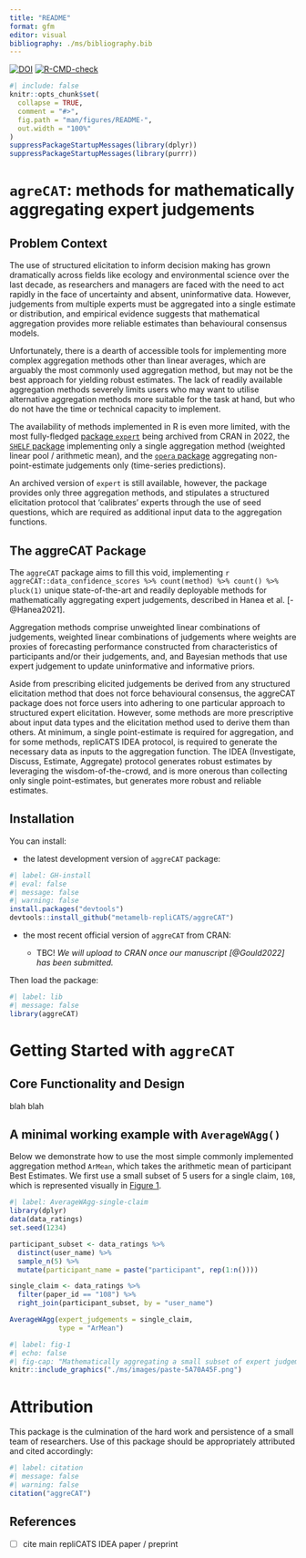 ```yaml
---
title: "README"
format: gfm
editor: visual
bibliography: ./ms/bibliography.bib
---
```


[![DOI](https://zenodo.org/badge/531484296.svg)](https://zenodo.org/badge/latestdoi/531484296) [![R-CMD-check](https://github.com/metamelb-repliCATS/aggreCAT/actions/workflows/R-CMD-check.yaml/badge.svg)](https://github.com/metamelb-repliCATS/aggreCAT/actions/workflows/R-CMD-check.yaml)

<!-- README.md is generated from README.Rmd. Please edit that file -->

```r
#| include: false
knitr::opts_chunk$set(
  collapse = TRUE,
  comment = "#>",
  fig.path = "man/figures/README-",
  out.width = "100%"
)
suppressPackageStartupMessages(library(dplyr))
suppressPackageStartupMessages(library(purrr))
```

# `agreCAT`: methods for mathematically aggregating expert judgements

## Problem Context

The use of structured elicitation to inform decision making has grown dramatically across fields like ecology and environmental science over the last decade, as researchers and managers are faced with the need to act rapidly in the face of uncertainty and absent, uninformative data. However, judgements from multiple experts must be aggregated into a single estimate or distribution, and empirical evidence suggests that mathematical aggregation provides more reliable estimates than behavioural consensus models.

Unfortunately, there is a dearth of accessible tools for implementing more complex aggregation methods other than linear averages, which are arguably the most commonly used aggregation method, but may not be the best approach for yielding robust estimates. The lack of readily available aggregation methods severely limits users who may want to utilise alternative aggregation methods more suitable for the task at hand, but who do not have the time or technical capacity to implement.

The availability of methods implemented in R is even more limited, with the most fully-fledged [package `expert`](https://cran.r-project.org/package=expert) being archived from CRAN in 2022, the [`SHELF` package](https://cran.r-project.org/package=SHELF) implementing only a single aggregation method (weighted linear pool / arithmetic mean), and the [`opera` package](https://cran.r-project.org/package=opera) aggregating non-point-estimate judgements only (time-series predictions).

An archived version of `expert` is still available, however, the package provides only three aggregation methods, and stipulates a structured elicitation protocol that 'calibrates' experts through the use of seed questions, which are required as additional input data to the aggregation functions.

## The aggreCAT Package

The `aggreCAT` package aims to fill this void, implementing `r aggreCAT::data_confidence_scores %>% count(method) %>% count() %>% pluck(1)` unique state-of-the-art and readily deployable methods for mathematically aggregating expert judgements, described in Hanea et al. [-@Hanea2021].

Aggregation methods comprise unweighted linear combinations of judgements, weighted linear combinations of judgements where weights are proxies of forecasting performance constructed from characteristics of participants and/or their judgements, and, and Bayesian methods that use expert judgement to update uninformative and informative priors.

Aside from prescribing elicited judgements be derived from any structured elicitation method that does not force behavioural consensus, the aggreCAT package does not force users into adhering to one particular approach to structured expert elicitation. However, some methods are more prescriptive about input data types and the elicitation method used to derive them than others. At minimum, a single point-estimate is required for aggregation, and for some methods, repliCATS IDEA protocol, is required to generate the necessary data as inputs to the aggregation function. The IDEA (Investigate, Discuss, Estimate, Aggregate) protocol generates robust estimates by leveraging the wisdom-of-the-crowd, and is more onerous than collecting only single point-estimates, but generates more robust and reliable estimates.

## Installation {#installation}

You can install:

-   the latest development version of `aggreCAT` package:

```r
#| label: GH-install
#| eval: false 
#| message: false
#| warning: false
install.packages("devtools")
devtools::install_github("metamelb-repliCATS/aggreCAT")
```

-   the most recent official version of `aggreCAT` from CRAN:

    -   TBC! *We will upload to CRAN once our manuscript [@Gould2022] has been submitted.*

Then load the package:

```r
#| label: lib
#| message: false
library(aggreCAT)
```

# Getting Started with `aggreCAT`



## Core Functionality and Design

blah blah

## A minimal working example with `AverageWAgg()` 

Below we demonstrate how to use the most simple commonly implemented aggregation method `ArMean`, which takes the arithmetic mean of participant Best Estimates. We first use a small subset of 5 users for a single claim, `108`, which is represented visually in [Figure 1](#fig-1).

```r
#| label: AverageWAgg-single-claim
library(dplyr)
data(data_ratings)
set.seed(1234)

participant_subset <- data_ratings %>%
  distinct(user_name) %>%
  sample_n(5) %>%
  mutate(participant_name = paste("participant", rep(1:n())))

single_claim <- data_ratings %>% 
  filter(paper_id == "108") %>% 
  right_join(participant_subset, by = "user_name")

AverageWAgg(expert_judgements = single_claim, 
            type = "ArMean")

```

```r
#| label: fig-1
#| echo: false
#| fig-cap: "Mathematically aggregating a small subset of expert judgements for the claim `108`, using the unweighted arithmetic mean. The `aggreCAT` wrapper function `AverageWAgg()` is used on this dataset, with the `type` argument set to the default `ArMean`."
knitr::include_graphics("./ms/images/paste-5A70A45F.png")
```


# Attribution

This package is the culmination of the hard work and persistence of a small team of researchers. Use of this package should be appropriately attributed and cited accordingly:

```r
#| label: citation
#| message: false
#| warning: false
citation("aggreCAT")
```

## References

-   [ ] cite main repliCATS IDEA paper / preprint
